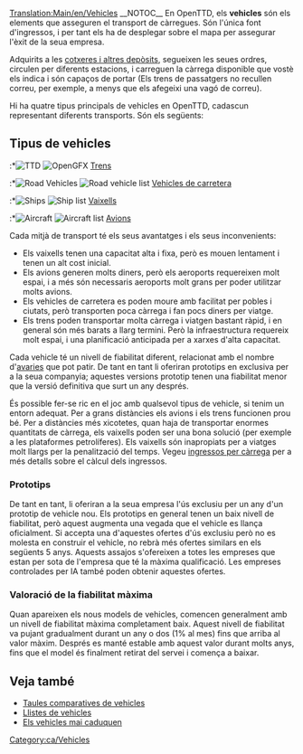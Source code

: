 [[Translation:Main/en/Vehicles]]{{ca/Taula de contingut}}
__NOTOC__
En OpenTTD, els '''vehicles''' són els elements que asseguren el transport de càrregues.
Són l'única font d'ingressos, i per tant els ha de desplegar sobre el mapa per assegurar l'èxit de la seua empresa.

Adquirits a les [[Main/ca/Cotxeres i depòsits|cotxeres i altres depòsits]], segueixen les seues ordres, circulen per diferents estacions, i carreguen la càrrega disponible que vostè els indica i són capaços de portar (Els trens de passatgers no recullen correu, per exemple, a menys que els afegeixi una vagó de correu).

Hi ha quatre tipus principals de vehicles en OpenTTD, cadascun representant diferents transports. Són els següents:

== Tipus de vehicles ==
:*[[File:en/Manual html m16a497ce.png|TTD]] [[File:en/Train Information button.png|OpenGFX]] [[Main/ca/Trens|Trens]]
:*[[File:en/Manual html m3518e48c.png|Road Vehicles]] [[File:en/Road Vehicle Information button.png|Road vehicle list]] [[Main/ca/Vehicles de carretera|Vehicles de carretera]]
:*[[File:en/Manual html 53123a33.png|Ships]] [[File:en/Ship Information button.png|Ship list]] [[Main/ca/Vaixells|Vaixells]]
:*[[File:en/Manual html 442702e6.png|Aircraft]] [[File:en/Aircraft Information button.png|Aircraft list]] [[Main/ca/Avions|Avions]]

Cada mitjà de transport té els seus avantatges i els seus inconvenients:
*Els vaixells tenen una capacitat alta i fixa, però es mouen lentament i tenen un alt cost inicial.
*Els avions generen molts diners, però els aeroports requereixen molt espai, i a més són necessaris aeroports molt grans per poder utilitzar molts avions.
*Els vehicles de carretera es poden moure amb facilitat per pobles i ciutats, però transporten poca càrrega i fan pocs diners per viatge.
*Els trens poden transportar molta càrrega i viatgen bastant ràpid, i en general són més barats a llarg termini. Però la infraestructura requereix molt espai, i una planificació anticipada per a xarxes d'alta capacitat.

Cada vehicle té un nivell de fiabilitat diferent, relacionat amb el nombre d'[[Main/ca/Avaries|avaries]] que pot patir. De tant en tant li oferiran prototips en exclusiva per a la seua companyia; aquestes versions prototip tenen una fiabilitat menor que la versió definitiva que surt un any després.

És possible fer-se ric en el joc amb qualsevol tipus de vehicle, si tenim un entorn adequat. Per a grans distàncies els avions i els trens funcionen prou bé. Per a distàncies més xicotetes, quan haja de transportar enormes quantitats de càrrega, els vaixells poden ser una bona solució (per exemple a les plataformes petrolíferes). Els vaixells són inapropiats per a viatges molt llargs per la penalització del temps. Vegeu [[Main/ca/Ingressos per càrrega|ingressos per càrrega]] per a més detalls sobre el càlcul dels ingressos.

=== Prototips ===
De tant en tant, li oferiran a la seua empresa l'ús exclusiu per un any d'un prototip de vehicle nou. Els prototips en general tenen un baix nivell de fiabilitat, però aquest augmenta una vegada que el vehicle es llança oficialment. Si accepta una d'aquestes ofertes d'ús exclusiu però no es molesta en construir el vehicle, no rebrà més ofertes similars en els següents 5 anys. Aquests assajos s'ofereixen a totes les empreses que estan per sota de l'empresa que té la màxima qualificació. Les empreses controlades per IA també poden obtenir aquestes ofertes.

=== Valoració de la fiabilitat màxima ===
Quan apareixen els nous models de vehicles, comencen generalment amb un nivell de fiabilitat màxima completament baix. Aquest nivell de fiabilitat va pujant gradualment durant un any o dos (1% al mes) fins que arriba al valor màxim. Després es manté estable amb aquest valor durant molts anys, fins que el model és finalment retirat del servei i comença a baixar.

==Veja també==
*[[Main/ca/Taules comparatives de vehicles|Taules comparatives de vehicles]]
*[[Main/ca/Llistes de vehicles|Llistes de vehicles]]
*[[Main/ca/Els vehicles mai caduquen|Els vehicles mai caduquen]]

[[Category:ca/Vehicles]]